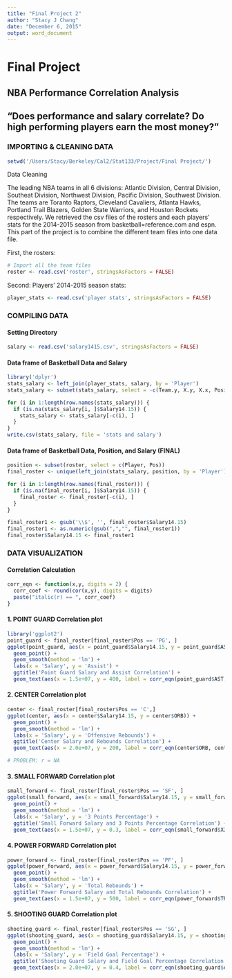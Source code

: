 ```yaml
---
title: "Final Project 2"
author: "Stacy J Chang"
date: "December 6, 2015"
output: word_document
---
```

# Final Project 
## NBA Performance Correlation Analysis 
## "Does performance and salary correlate? Do high performing players earn the most money?"

### IMPORTING & CLEANING DATA

```r
setwd('/Users/Stacy/Berkeley/Cal2/Stat133/Project/Final Project/')
```

Data Cleaning

The leading NBA teams in all 6 divisions: Atlantic Division, Central Division, Southeat Division, Northwest Division, Pacific Division, Southwest Division. The teams are Toranto Raptors, Cleveland Cavaliers, Atlanta Hawks, Portland Trail Blazers, Golden State Warriors, and Houston Rockets respectively. We retrieved the csv files of the rosters and each players' stats for the 2014-2015 season from basketball=reference.com and espn. This part of the project is to combine the different team files into one data file. 

First, the rosters:
```r
# Import all the team files
roster <- read.csv('roster', stringsAsFactors = FALSE)
```

Second: Players' 2014-2015 season stats:
```r
player_stats <- read.csv('player stats', stringsAsFactors = FALSE)
```

### COMPILING DATA

#### Setting Directory
```r
salary <- read.csv('salary1415.csv', stringsAsFactors = FALSE)
```

#### Data frame of Basketball Data and Salary 
```r
library('dplyr')
stats_salary <- left_join(player_stats, salary, by = 'Player')
stats_salary <- subset(stats_salary, select = -c(Team.y, X.y, X.x, Position))

for (i in 1:length(row.names(stats_salary))) {
  if (is.na(stats_salary[i, ]$Salary14.15)) {
    stats_salary <- stats_salary[-c(i), ]
  }
}
write.csv(stats_salary, file = 'stats and salary')
```

#### Data frame of Basketball Data, Position, and Salary (FINAL)  
```r
position <- subset(roster, select = c(Player, Pos))
final_roster <- unique(left_join(stats_salary, position, by = 'Player'))

for (i in 1:length(row.names(final_roster))) {
  if (is.na(final_roster[i, ]$Salary14.15)) {
    final_roster <- final_roster[-c(i), ]
  }
}

final_roster1 <- gsub('\\$', '', final_roster$Salary14.15)
final_roster1 <- as.numeric(gsub(",","", final_roster1))
final_roster$Salary14.15 <- final_roster1

```

### DATA VISUALIZATION

#### Correlation Calculation
```r
corr_eqn <- function(x,y, digits = 2) {
  corr_coef <- round(cor(x,y), digits = digits)
  paste("italic(r) == ", corr_coef)
}
```

#### 1. POINT GUARD Correlation plot
```r
library('ggplot2')
point_guard <- final_roster[final_roster$Pos == 'PG', ]
ggplot(point_guard, aes(x = point_guard$Salary14.15, y = point_guard$AST)) +
  geom_point() +
  geom_smooth(method = 'lm') +
  labs(x = 'Salary', y = 'Assist') +
  ggtitle('Point Guard Salary and Assist Correlation') +
  geom_text(aes(x = 1.5e+07, y = 400, label = corr_eqn(point_guard$AST, point_guard$Salary14.15)), parse = TRUE)

```

#### 2. CENTER Correlation plot
```r
center <- final_roster[final_roster$Pos == 'C',]
ggplot(center, aes(x = center$Salary14.15, y = center$ORB)) +
  geom_point() +
  geom_smooth(method = 'lm') +
  labs(x = 'Salary', y = 'Offensive Rebounds') +
  ggtitle('Center Salary and Rebounds Correlation') +
  geom_text(aes(x = 2.0e+07, y = 200, label = corr_eqn(center$ORB, center$Salary14.15)), parse = TRUE)

# PROBLEM: r = NA
```

#### 3. SMALL FORWARD Correlation plot
```r
small_forward <- final_roster[final_roster$Pos == 'SF', ]
ggplot(small_forward, aes(x = small_forward$Salary14.15, y = small_forward$X3P.)) +
  geom_point() +
  geom_smooth(method = 'lm') +
  labs(x = 'Salary', y = '3 Points Percentage') +
  ggtitle('Small Forward Salary and 3 Points Percentage Correlation') +
  geom_text(aes(x = 1.5e+07, y = 0.3, label = corr_eqn(small_forward$X3P, small_forward$Salary14.15)), parse = TRUE)
```

#### 4. POWER FORWARD Correlation plot
```r
power_forward <- final_roster[final_roster$Pos == 'PF', ]
ggplot(power_forward, aes(x = power_forward$Salary14.15, y = power_forward$TRB)) +
  geom_point() +
  geom_smooth(method = 'lm') +
  labs(x = 'Salary', y = 'Total Rebounds') +
  ggtitle('Power Forward Salary and Total Rebounds Correlation') +
  geom_text(aes(x = 1.5e+07, y = 500, label = corr_eqn(power_forward$TRB, power_forward$Salary14.15)), parse = TRUE)
```

#### 5. SHOOTING GUARD Correlation plot
```r
shooting_guard <- final_roster[final_roster$Pos == 'SG', ]
ggplot(shooting_guard, aes(x = shooting_guard$Salary14.15, y = shooting_guard$eFG.)) +
  geom_point() +
  geom_smooth(method = 'lm') +
  labs(x = 'Salary', y = 'Field Goal Percentage') +
  ggtitle('Shooting Guard Salary and Field Goal Percentage Correlation') +
  geom_text(aes(x = 2.0e+07, y = 0.4, label = corr_eqn(shooting_guard$eFG., shooting_guard$Salary14.15)), parse = TRUE)
```


